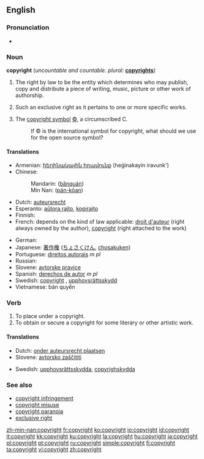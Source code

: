 ==English==

{{rank|remember|fair|blood|526|copyright|4|late|bed}}

===Pronunciation===
* {{audio|en-us-copyright.ogg|Audio (US)}}

===Noun===
{{wikipedia}}
'''copyright''' (''uncountable and countable. plural:'' '''[[copyrights]]''')

# {{uncountable}} The right by law to be the entity which determines who may publish, copy and distribute a piece of writing, music, picture or other work of authorship.
# {{countable}} Such an exclusive right as it pertains to one or more specific works.
# {{countable}} The [[copyright symbol]] [[©]], a circumscribed C.
#: If © is the international symbol for copyright, what should we use for the open source symbol?

====Translations====

{{trans-top|right to publish}}
* Armenian: [[հեղինակային իրավունք]] (heġinakayin iravunk')
* Chinese:
*: Mandarin: {{zh-ts|版權|版权}} ([[bǎnquán]])
*: Min Nan: {{zh-ts|版權|版权}} ([[pán-kôan]])
* Dutch: [[auteursrecht]] {{n}}
* Esperanto: [[aŭtora rajto]], [[kopirajto]]
* Finnish: {{t+|fi|tekijänoikeus}}
* French: depends on the kind of law applicable: [[droit d'auteur]] {{m}} (right always owned by the author), [[copyright]] {{m}} (right attached to the work)
{{trans-mid}}
* German: {{t+|de|Urheberrecht|n}}
* Japanese: [[著作権]] ([[ちょさくけん]], [[chosakuken]])
* Portuguese: [[direitos autorais]] ''m pl''
* Russian: {{t-|ru|авторское право|n|tr=ávtorskoje pravo|sc=Cyrl}}
* Slovene: [[avtorske pravice]] {{f|p}}
* Spanish: [[derechos de autor]] ''m pl''
* Swedish: [[copyright#Swedish|copyright]] {{c}}, [[upphovsrättsskydd]] {{n}}
* Vietnamese: bản quyền
{{trans-bottom}}

{{trans-top|symbol ©}}
{{trans-mid}}
{{trans-bottom}}

===Verb===
{{en-verb}}

# To place under a copyright.
# To obtain or secure a copyright for some literary or other artistic work.

====Translations====

{{trans-top|place under a copyright}}
* Dutch: [[onder auteursrecht plaatsen]]
* Slovene: [[avtorsko zaščititi]]
{{trans-mid}}
* Swedish: [[upphovsrättsskydda]], [[copyrighskydda]]
{{trans-bottom}}

{{trans-top|obtain a copyright}}
{{trans-mid}}
{{trans-bottom}}

===See also===
* [[copyright infringement]]
* [[copyright misuse]]
* [[copyright paranoia]]
* [[exclusive right]]

[[zh-min-nan:copyright]]
[[fr:copyright]]
[[ko:copyright]]
[[io:copyright]]
[[id:copyright]]
[[it:copyright]]
[[kk:copyright]]
[[ku:copyright]]
[[la:copyright]]
[[hu:copyright]]
[[ja:copyright]]
[[pl:copyright]]
[[pt:copyright]]
[[ru:copyright]]
[[simple:copyright]]
[[fi:copyright]]
[[ta:copyright]]
[[vi:copyright]]
[[zh:copyright]]